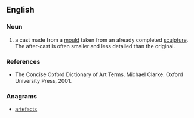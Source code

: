 ==English==

===Noun===
{{en-noun|head=[[after]]-[[cast]]}}

# {{label|en|sculpture}} a cast made from a [[mould]] taken from an already completed [[sculpture]]. The after-cast is often smaller and less detailed than the original.

===References===
* The Concise Oxford Dictionary of Art Terms. Michael Clarke. Oxford University Press, 2001.

===Anagrams===
* [[artefacts#English|artefacts]]